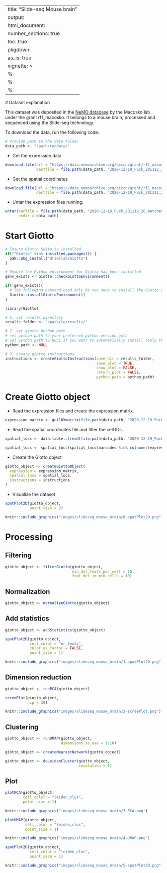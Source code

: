 ---
title: "Slide-seq Mouse brain"
output: 
  html_document:
    number_sections: true
    toc: true
pkgdown:
  as_is: true
vignette: >
%\VignetteIndexEntry{Slide-seq Mouse brain}
  %\VignetteEngine{knitr::rmarkdown}
  %\VignetteEncoding{UTF-8}
  ---
  
  # Dataset explanation
  
  This dataset was deposited in the [NeMO database](https://nemoarchive.org) by the Macosko lab under the grant rf1_macosko. It belongs to a mouse brain, processed and sequenced using the Slide-seq technology. 
  
  To download the data, run the following code:
  
  ```r
# Provide path to the data folder
data_path <- "/path/to/data/"
```

- Get the expression data

```r
download.file(url = "https://data.nemoarchive.org/biccn/grant/rf1_macosko/macosko/spatial_transcriptome/cellgroup/Slide-seq/mouse/processed/counts/2020-12-19_Puck_201112_26.matched.digital_expression.mex.tar.gz",
              destfile = file.path(data_path, "2020-12-19_Puck_201112_26.matched.digital_expression.mex.tar.gz"))
```

- Get the spatial coordinates

```r
download.file(url = "https://data.nemoarchive.org/biccn/grant/rf1_macosko/macosko/spatial_transcriptome/cellgroup/Slide-seq/mouse/processed/other/2020-12-19_Puck_201112_26.BeadLocationsForR.csv.tar",
              destfile = file.path(data_path, "2020-12-19_Puck_201112_26.BeadLocationsForR.csv.tar"))
```

- Untar the expression files running:

```r
untar(tarfile = file.path(data_path, "2020-12-19_Puck_201112_26.matched.digital_expression.mex.tar.gz"), 
      exdir = data_path)
```

# Start Giotto

```r
# Ensure Giotto Suite is installed
if(!"Giotto" %in% installed.packages()) {
  pak::pkg_install("drieslab/Giotto")
}

# Ensure the Python environment for Giotto has been installed
genv_exists <- Giotto::checkGiottoEnvironment()

if(!genv_exists){
  # The following command need only be run once to install the Giotto environment
  Giotto::installGiottoEnvironment()
}
```

```r
library(Giotto)

# 1. set results directory
results_folder <- "/path/to/results/"

# 2. set giotto python path
# set python path to your preferred python version path
# set python path to NULL if you want to automatically install (only the 1st time) and use the giotto miniconda environment
python_path <- NULL

# 3. create giotto instructions
instructions <- createGiottoInstructions(save_dir = results_folder, 
                                         save_plot = TRUE, 
                                         show_plot = FALSE, 
                                         return_plot = FALSE, 
                                         python_path = python_path)
```

# Create Giotto object

- Read the expression files and create the expression matrix.

```r
expression_matrix <- get10Xmatrix(file.path(data_path, "2020-12-19_Puck_201112_26.matched.digital_expression"))
```

- Read the spatial coordinates file and filter the cell IDs.

```r
spatial_locs <- data.table::fread(file.path(data_path, "2020-12-19_Puck_201112_26.BeadLocationsForR.csv.tar"))

spatial_locs <- spatial_locs[spatial_locs$barcodes %in% colnames(expression_matrix),]
```

- Create the Giotto object 

```r
giotto_object <- createGiottoObject(
  expression = expression_matrix,
  spatial_locs = spatial_locs,
  instructions = instructions
)
```

- Visualize the dataset

```r
spatPlot2D(giotto_object,
           point_size = 2)
```

```r
knitr::include_graphics("images/slideseq_mouse_brain/0-spatPlot2D.png")
```

# Processing

## Filtering

```r
giotto_object <- filterGiotto(giotto_object,
                              min_det_feats_per_cell = 10,
                              feat_det_in_min_cells = 10)
```

## Normalization

```r
giotto_object <- normalizeGiotto(giotto_object)
```

## Add statistics

```r
giotto_object <- addStatistics(giotto_object)

spatPlot2D(giotto_object,
           cell_color = "nr_feats",
           color_as_factor = FALSE,
           point_size = 1)
```

```r
knitr::include_graphics("images/slideseq_mouse_brain/1-spatPlot2D.png")
```

## Dimension reduction

```r
giotto_object <- runPCA(giotto_object)

screePlot(giotto_object, 
          ncp = 30)
```

```r
knitr::include_graphics("images/slideseq_mouse_brain/2-screePlot.png")
```

## Clustering

```r
giotto_object <- runUMAP(giotto_object,
                         dimensions_to_use = 1:10)

giotto_object <- createNearestNetwork(giotto_object)

giotto_object <- doLeidenCluster(giotto_object,
                                 resolution = 1)
```

## Plot

```r
plotPCA(giotto_object,
        cell_color = "leiden_clus",
        point_size = 1)
```

```r
knitr::include_graphics("images/slideseq_mouse_brain/3-PCA.png")
```

```r
plotUMAP(giotto_object,
         cell_color = "leiden_clus",
         point_size = 1)
```

```r
knitr::include_graphics("images/slideseq_mouse_brain/4-UMAP.png")
```

```r
spatPlot2D(giotto_object,
           cell_color = "leiden_clus",
           point_size = 1)
```

```r
knitr::include_graphics("images/slideseq_mouse_brain/5-spatPlot2D.png")
```


